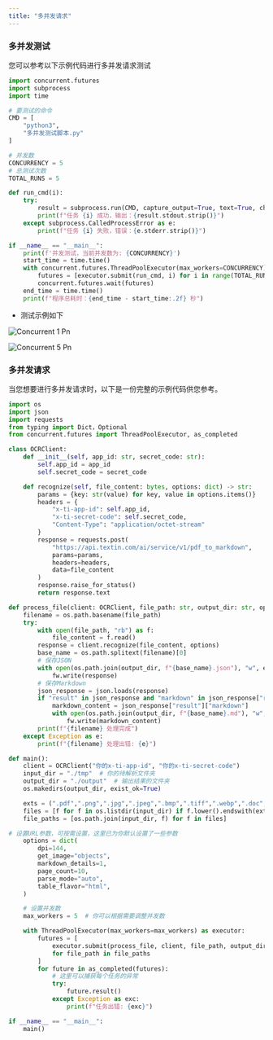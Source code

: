 ```yaml
---
title: "多并发请求"
---
```


### 多并发测试

您可以参考以下示例代码进行多并发请求测试

```python
import concurrent.futures
import subprocess
import time

# 要测试的命令
CMD = [
    "python3",
    "多并发测试脚本.py"
]

# 并发数
CONCURRENCY = 5
# 总测试次数
TOTAL_RUNS = 5

def run_cmd(i):
    try:
        result = subprocess.run(CMD, capture_output=True, text=True, check=True)
        print(f"任务 {i} 成功，输出：{result.stdout.strip()}")
    except subprocess.CalledProcessError as e:
        print(f"任务 {i} 失败，错误：{e.stderr.strip()}")

if __name__ == "__main__":
    print(f'并发测试，当前并发数为: {CONCURRENCY}')
    start_time = time.time()
    with concurrent.futures.ThreadPoolExecutor(max_workers=CONCURRENCY) as executor:
        futures = [executor.submit(run_cmd, i) for i in range(TOTAL_RUNS)]
        concurrent.futures.wait(futures)
    end_time = time.time()
    print(f"程序总耗时：{end_time - start_time:.2f} 秒")
```

- 测试示例如下

![Concurrent 1 Pn](/images/concurrent-1.png)

![Concurrent 5 Pn](/images/concurrent-5.png)

### 多并发请求

当您想要进行多并发请求时，以下是一份完整的示例代码供您参考。

```python
import os
import json
import requests
from typing import Dict，Optional
from concurrent.futures import ThreadPoolExecutor, as_completed

class OCRClient:
    def __init__(self, app_id: str, secret_code: str):
        self.app_id = app_id
        self.secret_code = secret_code

    def recognize(self, file_content: bytes, options: dict) -> str:
        params = {key: str(value) for key, value in options.items()}
        headers = {
            "x-ti-app-id": self.app_id,
            "x-ti-secret-code": self.secret_code,
            "Content-Type": "application/octet-stream"
        }
        response = requests.post(
            "https://api.textin.com/ai/service/v1/pdf_to_markdown",
            params=params,
            headers=headers,
            data=file_content
        )
        response.raise_for_status()
        return response.text

def process_file(client: OCRClient, file_path: str, output_dir: str, options: dict):
    filename = os.path.basename(file_path)
    try:
        with open(file_path, "rb") as f:
            file_content = f.read()
        response = client.recognize(file_content, options)
        base_name = os.path.splitext(filename)[0]
        # 保存JSON
        with open(os.path.join(output_dir, f"{base_name}.json"), "w", encoding="utf-8") as fw:
            fw.write(response)
        # 保存Markdown
        json_response = json.loads(response)
        if "result" in json_response and "markdown" in json_response["result"]:
            markdown_content = json_response["result"]["markdown"]
            with open(os.path.join(output_dir, f"{base_name}.md"), "w", encoding="utf-8") as fw:
                fw.write(markdown_content)
        print(f"{filename} 处理完成")
    except Exception as e:
        print(f"{filename} 处理出错: {e}")

def main():
    client = OCRClient("你的x-ti-app-id", "你的x-ti-secret-code")
    input_dir = "./tmp"  # 你的待解析文件夹
    output_dir = "./output"  # 输出结果的文件夹
    os.makedirs(output_dir, exist_ok=True)

    exts = (".pdf",".png",".jpg",".jpeg",".bmp",".tiff",".webp",".doc",".docx",".html",".mhtml",".xls",".xlsx",".csv",".ppt",".pptx",".txt")
    files = [f for f in os.listdir(input_dir) if f.lower().endswith(exts)]
    file_paths = [os.path.join(input_dir, f) for f in files]

# 设置URL参数，可按需设置，这里已为你默认设置了一些参数
    options = dict(
        dpi=144,
        get_image="objects",
        markdown_details=1,
        page_count=10,
        parse_mode="auto",
        table_flavor="html",
    )

    # 设置并发数
    max_workers = 5  # 你可以根据需要调整并发数

    with ThreadPoolExecutor(max_workers=max_workers) as executor:
        futures = [
            executor.submit(process_file, client, file_path, output_dir, options)
            for file_path in file_paths
        ]
        for future in as_completed(futures):
            # 这里可以捕获每个任务的异常
            try:
                future.result()
            except Exception as exc:
                print(f"任务出错: {exc}")

if __name__ == "__main__":
    main()
```